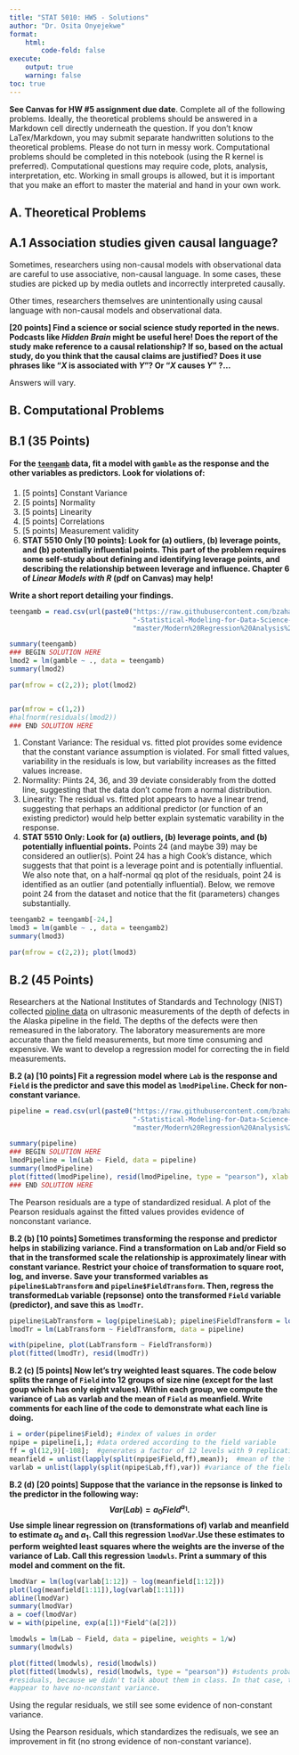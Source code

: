 ```yaml
---
title: "STAT 5010: HW5 - Solutions"
author: "Dr. Osita Onyejekwe"
format:
    html:
        code-fold: false
execute:
    output: true
    warning: false
toc: true
---
```



**See Canvas for HW #5 assignment due date**. Complete all of the following problems. Ideally, the theoretical problems should be answered in a Markdown cell directly underneath the question. If you don't know LaTex/Markdown, you may submit separate handwritten solutions to the theoretical problems. Please do not turn in messy work. Computational problems should be completed in this notebook (using the R kernel is preferred). Computational questions may require code, plots, analysis, interpretation, etc. Working in small groups is allowed, but it is important that you make an effort to master the material and hand in your own work. 

## A. Theoretical Problems

## A.1 Association studies given causal language?

Sometimes, researchers using non-causal models with observational data are careful to use associative, non-causal language. In some cases, these studies are picked up by media outlets and incorrectly interpreted causally. 

Other times, researchers themselves are unintentionally using causal language with non-causal models and observational data. 

**[20 points] Find a science or social science study reported in the news. Podcasts like *Hidden Brain* might be useful here! Does the report of the study make reference to a causal relationship? If so, based on the actual study, do you think that the causal claims are justified? Does it use phrases like "$X$ is associated with $Y$"? Or "$X$ causes $Y$" ?...**

Answers will vary.

## B. Computational Problems

##  B.1 (35 Points)

#### For the [`teengamb`](https://rdrr.io/cran/faraway/man/teengamb.html) data, fit a model with `gamble` as the response and the other variables as predictors. Look for violations of:

1. [5 points] Constant Variance 
2. [5 points] Normality 
3. [5 points] Linearity 
4. [5 points] Correlations
5. [5 points] Measurement validity
6. **STAT 5510 Only [10 points]: Look for (a) outliers, (b) leverage points, and (b) potentially influential points. This part of the problem requires some self-study about defining and identifying leverage points, and describing the relationship between leverage and influence. Chapter 6 of *Linear Models with R* (pdf on Canvas) may help!**

**Write a short report detailing your findings.**


```R
teengamb = read.csv(url(paste0("https://raw.githubusercontent.com/bzaharatos/",
                               "-Statistical-Modeling-for-Data-Science-Applications/",
                               "master/Modern%20Regression%20Analysis%20/Datasets/teengamb.txt")), sep = "")

summary(teengamb)
### BEGIN SOLUTION HERE
lmod2 = lm(gamble ~ ., data = teengamb)
summary(lmod2)

par(mfrow = c(2,2)); plot(lmod2)


par(mfrow = c(1,2)) 
#halfnorm(residuals(lmod2)) 
### END SOLUTION HERE
```


1. Constant Variance: The residual vs. fitted plot provides some evidence that the constant variance assumption is violated. For small fitted values, variability in the residuals is low, but variability increases as the fitted values increase. 
2. Normality: Piints 24, 36, and 39 deviate considerably from the dotted line, suggesting that the data don't come from a normal distribution.
3. Linearity: The residual vs. fitted plot appears to have a linear trend, suggesting that perhaps an additional predictor (or function of an existing predictor) would help better explain systematic varability in the response.
4. **STAT 5510 Only: Look for (a) outliers, (b) leverage points, and (b) potentially influential points.** Points 24 (and maybe 39) may be considered an outlier(s).  Point 24 has a high Cook's distance, which suggests that that point is a leverage point and is potentially influential. We also note that, on a half-normal qq plot of the residuals, point 24 is identified as an outlier (and potentially influential). Below, we remove point 24 from the dataset and notice that the fit (parameters) changes substantially.




```R
teengamb2 = teengamb[-24,]
lmod3 = lm(gamble ~ ., data = teengamb2)
summary(lmod3)

par(mfrow = c(2,2)); plot(lmod3)
```


   
##  B.2 (45 Points)

Researchers at the National Institutes of Standards and Technology (NIST) collected [pipline data](https://rdrr.io/cran/faraway/man/pipeline.html) on ultrasonic measurements of the depth of defects in the Alaska pipeline in the field. The depths of the defects were then remeasured in the laboratory. The laboratory measurements are more accurate than the field measurements, but more time consuming and expensive. We want to develop a regression model for correcting the in field measurements. 

**B.2 (a) [10 points] Fit a regression model where `Lab` is the response and `Field` is the predictor and save this model as `lmodPipeline`. Check for non-constant variance.**


```R
pipeline = read.csv(url(paste0("https://raw.githubusercontent.com/bzaharatos/",
                               "-Statistical-Modeling-for-Data-Science-Applications/",
                               "master/Modern%20Regression%20Analysis%20/Datasets/pipeline.txt")), sep = "")

summary(pipeline)
### BEGIN SOLUTION HERE
lmodPipeline = lm(Lab ~ Field, data = pipeline)
summary(lmodPipeline)
plot(fitted(lmodPipeline), resid(lmodPipeline, type = "pearson"), xlab = expression(hat(Y)), ylab = "Pearson Residuals"); abline(0,0)
### END SOLUTION HERE
```


The Pearson residuals are a type of standardized residual. A plot of the Pearson residuals against the fitted values provides evidence of nonconstant variance.


**B.2 (b) [10 points] Sometimes transforming the response and predictor helps in stabilizing variance. Find a transformation on Lab and/or Field so that in the transformed scale the relationship is approximately linear with constant variance. Restrict your choice of transformation to square root, log, and inverse. Save your transformed variables as `pipeline$LabTransform` and `pipeline$FieldTransform`. Then, regress the transformed` Lab` variable (repsonse) onto the transformed `Field` variable (predictor), and save this as `lmodTr`.**


```R
pipeline$LabTransform = log(pipeline$Lab); pipeline$FieldTransform = log(pipeline$Field)
lmodTr = lm(LabTransform ~ FieldTransform, data = pipeline)

with(pipeline, plot(LabTransform ~ FieldTransform))
plot(fitted(lmodTr), resid(lmodTr))
```


 
**B.2 (c) [5 points] Now let's try weighted least squares. The code below splits the range of `Field` into 12 groups of size nine (except for the last goup which has only eight values). Within each group, we compute the variance of `Lab` as varlab and the mean of `Field` as meanfield. Write comments for each line of the code to demonstrate what each line is doing.**


```R
i = order(pipeline$Field); #index of values in order
npipe = pipeline[i,]; #data ordered according to the field variable 
ff = gl(12,9)[-108];  #generates a factor of 12 levels with 9 replications (removing point 108)
meanfield = unlist(lapply(split(npipe$Field,ff),mean));  #mean of the field variable within each of the 12 groups
varlab = unlist(lapply(split(npipe$Lab,ff),var)) #variance of the field variable within each of the 12 groups
```

**B.2 (d) [20 points] Suppose that the variance in the repsonse is linked to the predictor in the following way: $$ Var(Lab) = a_0Field^{a_1}.$$ Use simple linear regression on (transformations of) varlab and meanfield to estimate $a_0$ and $a_1$. Call this regression `lmodVar`.Use these estimates to perform weighted least squares where the weights are the inverse of the variance of Lab. Call this regression `lmodwls`.  Print a summary of this model and comment on the fit.**


```R
lmodVar = lm(log(varlab[1:12]) ~ log(meanfield[1:12]))
plot(log(meanfield[1:11]),log(varlab[1:11]))
abline(lmodVar)
summary(lmodVar)
a = coef(lmodVar)
w = with(pipeline, exp(a[1])*Field^(a[2]))
```



```R
lmodwls = lm(Lab ~ Field, data = pipeline, weights = 1/w)
summary(lmodwls)

```


   
```R
plot(fitted(lmodwls), resid(lmodwls))
plot(fitted(lmodwls), resid(lmodwls, type = "pearson")) #students probably won't use pearson
#residuals, because we didn't talk about them in class. In that case, the residuals will still
#appear to have no-nconstant variance.
```



Using the regular residuals, we still see some evidence of non-constant variance. 

Using the Pearson residuals, which standardizes the redisuals, we see an improvement in fit (no strong evidence of non-constant variance). 

